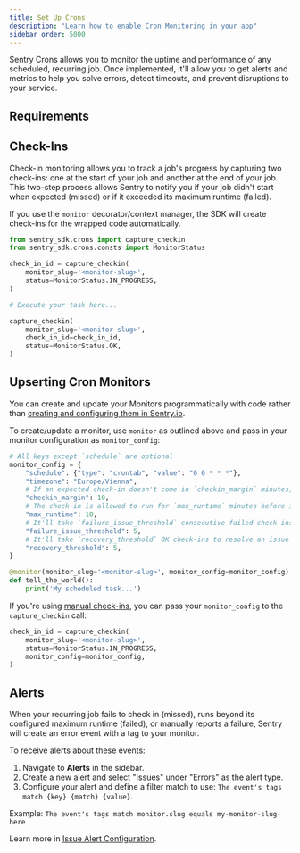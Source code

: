 ```yaml
---
title: Set Up Crons
description: "Learn how to enable Cron Monitoring in your app"
sidebar_order: 5000
---
```


Sentry Crons allows you to monitor the uptime and performance of any scheduled, recurring job. Once implemented, it'll allow you to get alerts and metrics to help you solve errors, detect timeouts, and prevent disruptions to your service.

## Requirements

<PlatformContent includePath="crons/requirements" />

<PlatformContent includePath="crons/setup" />

## Check-Ins

Check-in monitoring allows you to track a job's progress by capturing two check-ins: one at the start of your job and another at the end of your job. This two-step process allows Sentry to notify you if your job didn't start when expected (missed) or if it exceeded its maximum runtime (failed).

If you use the `monitor` decorator/context manager, the SDK will create check-ins for the wrapped code automatically.

```python
from sentry_sdk.crons import capture_checkin
from sentry_sdk.crons.consts import MonitorStatus

check_in_id = capture_checkin(
    monitor_slug='<monitor-slug>',
    status=MonitorStatus.IN_PROGRESS,
)

# Execute your task here...

capture_checkin(
    monitor_slug='<monitor-slug>',
    check_in_id=check_in_id,
    status=MonitorStatus.OK,
)
```

## Upserting Cron Monitors

You can create and update your Monitors programmatically with code rather than [creating and configuring them in Sentry.io](https://sentry.io/crons/create/).

To create/update a monitor, use `monitor` as outlined above and pass in your monitor configuration as `monitor_config`:

```python
# All keys except `schedule` are optional
monitor_config = {
    "schedule": {"type": "crontab", "value": "0 0 * * *"},
    "timezone": "Europe/Vienna",
    # If an expected check-in doesn't come in `checkin_margin` minutes, it'll be considered missed
    "checkin_margin": 10,
    # The check-in is allowed to run for `max_runtime` minutes before it's considered failed
    "max_runtime": 10,
    # It'll take `failure_issue_threshold` consecutive failed check-ins to create an issue
    "failure_issue_threshold": 5,
    # It'll take `recovery_threshold` OK check-ins to resolve an issue
    "recovery_threshold": 5,
}

@monitor(monitor_slug='<monitor-slug>', monitor_config=monitor_config)
def tell_the_world():
    print('My scheduled task...')
```

If you're using [manual check-ins](#check-ins), you can pass your `monitor_config` to the `capture_checkin` call:

```python
check_in_id = capture_checkin(
    monitor_slug='<monitor-slug>',
    status=MonitorStatus.IN_PROGRESS,
    monitor_config=monitor_config,
)
```

## Alerts

When your recurring job fails to check in (missed), runs beyond its configured maximum runtime (failed), or manually reports a failure, Sentry will create an error event with a tag to your monitor.

To receive alerts about these events:

1. Navigate to **Alerts** in the sidebar.
2. Create a new alert and select "Issues" under "Errors" as the alert type.
3. Configure your alert and define a filter match to use: `The event's tags match {key} {match} {value}`.

Example: `The event's tags match monitor.slug equals my-monitor-slug-here`

<Include name="common-imgs/crons-alerts-example" />

Learn more in [Issue Alert Configuration](/product/alerts/create-alerts/issue-alert-config/).
